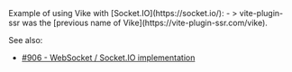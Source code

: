 
<CommunityNote />
Example of using Vike with [Socket.IO](https://socket.io/):
 - <Example timestamp="2023.05" repo="phiberber/vps-react-socket-io-v1" />
   > vite-plugin-ssr was the [previous name of Vike](https://vite-plugin-ssr.com/vike).

See also:
 - [#906 - WebSocket / Socket.IO implementation](https://github.com/vikejs/vike/discussions/906)
